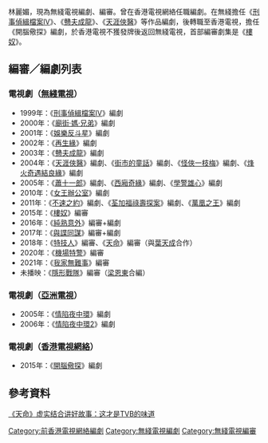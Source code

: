林麗媚，現為無綫電視編劇、編審。曾在香港電視網絡任職編劇。在無綫擔任《[[刑事偵緝檔案IV|刑事偵緝檔案IV]]》、《[[戇夫成龍|戇夫成龍]]》、《[[天涯俠醫|天涯俠醫]]》等作品編劇，後轉職至香港電視，擔任《開腦儆探》編劇，於香港電視不獲發牌後返回無綫電視，首部編審劇集是《[[樓奴_(電視劇)|樓奴]]》。

==編審／編劇列表==
===電視劇（[[無綫電視|無綫電視]]）===
*1999年：《[[刑事偵緝檔案IV|刑事偵緝檔案IV]]》編劇
*2000年：《[[廟街·媽·兄弟|廟街·媽·兄弟]]》編劇
*2001年：《[[娛樂反斗星|娛樂反斗星]]》編劇
*2002年：《[[再生緣_(2002年電視劇)|再生緣]]》編劇
*2003年：《[[戇夫成龍|戇夫成龍]]》編劇
*2004年：《[[天涯俠醫|天涯俠醫]]》編劇、《[[街市的童話|街市的童話]]》編劇、《[[怪俠一枝梅_(無綫電視劇集)|怪俠一枝梅]]》編劇、《[[烽火奇遇結良緣|烽火奇遇結良緣]]》編劇
*2005年：《[[蕭十一郎_(無綫電視劇)|蕭十一郎]]》編劇、《[[西廂奇緣|西廂奇緣]]》編劇、《[[學警雄心|學警雄心]]》編劇
*2010年：《[[女王辦公室|女王辦公室]]》編劇
*2011年：《[[不速之約|不速之約]]》編劇、《[[荃加福祿壽探案|荃加福祿壽探案]]》編劇、《[[萬凰之王|萬凰之王]]》編劇
*2015年：《[[樓奴_(電視劇)|樓奴]]》編審
*2016年：《[[純熟意外|純熟意外]]》編審+編劇
*2017年：《[[與諜同謀|與諜同謀]]》編審+編劇
*2018年：《[[特技人_(電視劇)|特技人]]》編審、《[[天命_(無綫電視劇)|天命]]》編審（與[[葉天成|葉天成]]合作）
*2020年：《[[機場特警_(無綫電視劇)|機場特警]]》編審
*2021年：《[[我家無難事|我家無難事]]》編審
*未播映：《[[隱形戰隊|隱形戰隊]]》編審（[[梁恩東|梁恩東]]合編）

===電視劇（[[亞洲電視|亞洲電視]]）===
*2005年：《[[情陷夜中環|情陷夜中環]]》編劇
*2006年：《[[情陷夜中環2|情陷夜中環2]]》編劇

=== 電視劇（[[香港電視網絡|香港電視網絡]]）===
*2015年：《[[開腦儆探|開腦儆探]]》編劇

==參考資料==
[http://www.yn.xinhuanet.com/ent/2018-07/10/c_137314304.htm  《天命》虚实结合讲好故事：这才是TVB的味道] {{Wayback|url=http://www.yn.xinhuanet.com/ent/2018-07/10/c_137314304.htm |date=20200818095158 }}
{{HK-enter-bio-stub}}
{{無綫電視劇集編審}}
[[Category:前香港電視網絡編劇|Category:前香港電視網絡編劇]]
[[Category:無綫電視編劇|Category:無綫電視編劇]]
[[Category:無綫電視編審|Category:無綫電視編審]]